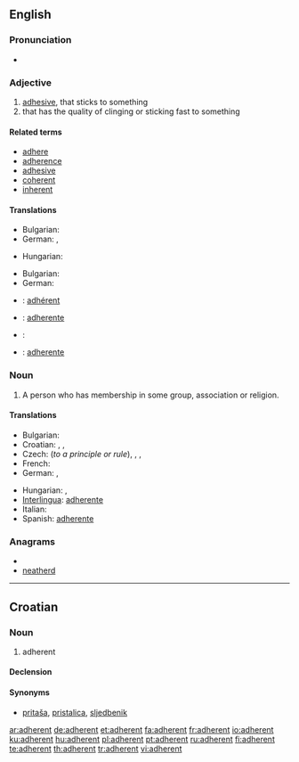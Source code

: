 ==English==

===Pronunciation===
* {{audio|en-us-adherent.ogg|Audio (US)}}

===Adjective===
{{en-adj}}

# [[adhesive]], that sticks to something
# that has the quality of clinging or sticking fast to something

====Related terms====
* [[adhere]]
* [[adherence]]
* [[adhesive]]
* [[coherent]]
* [[inherent]]

====Translations====
{{trans-top|adhesive}}
* Bulgarian: {{t|bg|лепкав|sc=Cyrl}}
* German: {{t+|de|klebend}},  {{t+|de|anhaftend}}
{{trans-mid}}
* Hungarian: {{t|hu|ragadós}}
{{trans-bottom}}

{{trans-top|that has the quality of clinging}}
* Bulgarian: {{t|bg|прилепнал|sc=Cyrl}}
* German: {{t+|de|anhängend}}
{{trans-mid}}
{{trans-bottom}}

{{checktrans-top}}
* {{ttbc|French}}: [[adhérent]]
* {{ttbc|Interlingua}}: [[adherente]]
{{checktrans-mid}}
* {{ttbc|Italian}}: {{t+|it|aderente}}
* {{ttbc|Spanish}}: [[adherente]]
{{checktrans-bottom}}

===Noun===
{{en-noun}}

# A person who has membership in some group, association or religion.

====Translations====
{{trans-top|a person who has membership in some group}}
* Bulgarian: {{t|bg|привърженик|sc=Cyrl}}
* Croatian: {{t-|hr|adherent|m}}, {{t-|hr|sljedbenik|m}}, {{t-|hr|pristaša|m}}
* Czech: {{t-|cs|příznivec|m}} (''to a principle or rule''), {{t-|cs|stoupenec|m}}, {{t+|cs|člen}}, {{t|cs|přívrženec|m}}
* French: {{t+|fr|adhérent}}
* German: {{t+|de|Mitglied|n}}, {{t+|de|Anhänger|m}}
{{trans-mid}}
* Hungarian: {{t+|hu|tag}}, {{t|hu|követő}}
* [[Interlingua]]: [[adherente]]
* Italian: {{t+|it|aderente}}
* Spanish: [[adherente]]
{{trans-bottom}}

===Anagrams===
* {{alphagram|adeehnrt}}
* [[neatherd#English|neatherd]]


----

==Croatian==

===Noun===
{{hr-noun|g=m|adherenti}}

# adherent

====Declension====
{{hr-decl-noun
|adherent|adherenti
|adherenta|adherenata / adherenta
|adherentu|adherentima
|adherent|adherente
|adherente|adherenti
|adherentu|adherentima
|adherentom|adherentima
}}

====Synonyms====
* [[pritaša]], [[pristalica]], [[sljedbenik]]

[[ar:adherent]]
[[de:adherent]]
[[et:adherent]]
[[fa:adherent]]
[[fr:adherent]]
[[io:adherent]]
[[ku:adherent]]
[[hu:adherent]]
[[pl:adherent]]
[[pt:adherent]]
[[ru:adherent]]
[[fi:adherent]]
[[te:adherent]]
[[th:adherent]]
[[tr:adherent]]
[[vi:adherent]]